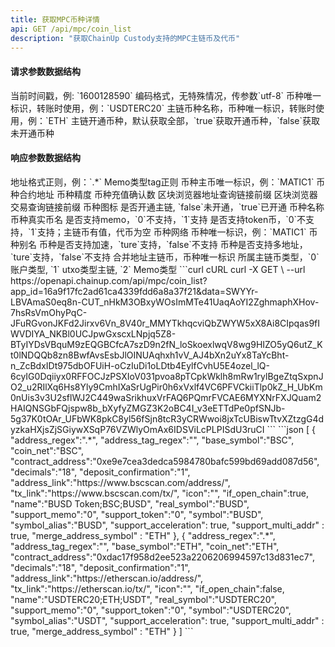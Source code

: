```yaml
---
title: 获取MPC币种详情
api: GET /api/mpc/coin_list
description: "获取ChainUp Custody支持的MPC主链币及代币"
---
```


#### 请求参数数据结构
<ParamField query="time" type="long" required>
    当前时间戳，例: `1600128590`
</ParamField>
<ParamField query="charset" type="string" required>
    编码格式，无特殊情况，传参数`utf-8`
</ParamField>
<ParamField query="symbol" type="string">
    币种唯一标识，转账时使用，例：`USDTERC20`
</ParamField>
<ParamField query="base_symbol" type="string">
    主链币种名称，币种唯一标识，转账时使用，例：`ETH`
</ParamField>
<ParamField query="open_chain" type="bool">
    主链开通币种，默认获取全部，`true`获取开通币种，`false`获取未开通币种
</ParamField>



#### 响应参数数据结构
<ResponseField type="object[ ]">
    <Expandable title="object">
        <ResponseField name="address_regex" type="string">地址格式正则，例：`.*`</ResponseField>
        <ResponseField name="address_tag_regex" type="string">Memo类型tag正则</ResponseField>
        <ResponseField name="base_symbol" type="string">币种主币唯一标识，例：`MATIC1`</ResponseField>
        <ResponseField name="contract_address" type="string">币种合约地址</ResponseField>
        <ResponseField name="decimals" type="integer">币种精度</ResponseField>
        <ResponseField name="deposit_confirmation" type="integer">币种充值确认数</ResponseField>
        <ResponseField name="address_link" type="string">区块浏览器地址查询链接前缀</ResponseField>
        <ResponseField name="tx_link" type="string">区块浏览器交易查询链接前缀</ResponseField>
        <ResponseField name="icon" type="string">币种图标</ResponseField>
        <ResponseField name="if_open_chain" type="bool">是否开通主链, `false`未开通，`true`已开通</ResponseField>
        <ResponseField name="name" type="string">币种名称</ResponseField>
        <ResponseField name="real_symbol" type="string">币种真实币名</ResponseField>
        <ResponseField name="support_memo" type="string">是否支持memo，`0`不支持，`1`支持</ResponseField>
        <ResponseField name="support_token" type="string">是否支持token币，`0`不支持，`1`支持；主链币有值，代币为空</ResponseField>
        <ResponseField name="coin_net" type="string">币种网络</ResponseField>
        <ResponseField name="symbol" type="string">币种唯一标识，例：`MATIC1`</ResponseField>
        <ResponseField name="symbol_alias" type="string">币种别名</ResponseField>
        <ResponseField name="support_acceleration" type="bool">币种是否支持加速，`ture`支持，`false`不支持</ResponseField>
        <ResponseField name="support_multi_addr" type="bool">币种是否支持多地址，`ture`支持，`false`不支持</ResponseField>
        <ResponseField name="merge_address_symbol" type="string">合并地址主链币，币种唯一标识</ResponseField>
        <ResponseField name="coin_type" type="integer">所属主链币类型，`0` 账户类型, `1` utxo类型主链, `2` Memo类型</ResponseField>
    </Expandable>
</ResponseField>



<RequestExample>
  ```curl cURL
  curl -X GET \
  --url https://openapi.chainup.com/api/mpc/coin_list?app_id=16a9f17fc2ad61ca4339fdd6a8a37f21&data=SWYYr-LBVAmaS0eq8n-CUT_nHkM3OBxyWOsImMTe41UaqAoYI2ZghmaphXHov-7hsRsVmOhyPqC-JFuRGvonJKFd2Jirxv6Vn_8V40r_MMYTkhqcviQbZWYW5xX8Ai8CIpqas9fIWVDIYA_NKBl0UCJpwGxscxLNpjq5Z8-BTyIYDsVBquM9zEQGBCfcA7szD9n2fN_loSkoexlwqV8wg9HIZO5yQ6utZ_Kt0lNDQQb8zn8BwfAvsEsbJlOINUAqhxh1vV_AJ4bXn2uYx8TaYcBht-n_ZcBdxIDt975dbOFUiH-oCzIuDi1oLDtb4EylfCvhU5E4ozel_lQ-6cyIG0Dqiiyx0RFFOCJzPSXIoV031pvoa8pTCpkWklh8mRw1rylBgeZtqSxpnJO2_u2RIlXq6Hs8Yly9CmhIXaSrUgPir0h6xVxlf4VC6PFVCkiiTlp0kZ_H_UbKm0nUis3v3U2sflWJ2C449waSrikhuxVrFAQ6PQmrFVCAE6MYXNrFXJQuam2HAIQNSGbFQjspw8b_bXyfyZMGZ3K2oBC4I_v3eETTdPe0pfSNJb-5g37K0tOAr_UFbWK8pkC8yl56fSjn8tcR3yCRWwoi8jxTcUBiswTtvXZtzgG4dyzkaHXjsZjSGiywXSqP76VZWlyOmAx6IDSViLcPLPISdU3ruCI
  ```
</RequestExample>



<ResponseExample>
```json
[
    {
        "address_regex":".*",
        "address_tag_regex":"",
        "base_symbol":"BSC",
        "coin_net":"BSC",
        "contract_address":"0xe9e7cea3dedca5984780bafc599bd69add087d56",
        "decimals":"18",
        "deposit_confirmation":"1",
        "address_link":"https://www.bscscan.com/address/",
        "tx_link":"https://www.bscscan.com/tx/",
        "icon":"",
        "if_open_chain":true,
        "name":"BUSD Token;BSC;BUSD",
        "real_symbol":"BUSD",
        "support_memo":"0",
        "support_token":"0",
        "symbol":"BUSD",
        "symbol_alias":"BUSD",
        "support_acceleration": true,
        "support_multi_addr" : true,
        "merge_address_symbol" : "ETH"
    },
    {
        "address_regex":".*",
        "address_tag_regex":"",
        "base_symbol":"ETH",
        "coin_net":"ETH",
        "contract_address":"0xdac17f958d2ee523a2206206994597c13d831ec7",
        "decimals":"18",
        "deposit_confirmation":"1",
        "address_link":"https://etherscan.io/address/",
        "tx_link":"https://etherscan.io/tx/",
        "icon":"",
        "if_open_chain":false,
        "name":"USDTERC20;ETH;USDT",
        "real_symbol":"USDTERC20",
        "support_memo":"0",
        "support_token":"0",
        "symbol":"USDTERC20",
        "symbol_alias":"USDT",
        "support_acceleration": true,
        "support_multi_addr" : true,
        "merge_address_symbol" : "ETH"
    }
]
```
</ResponseExample>